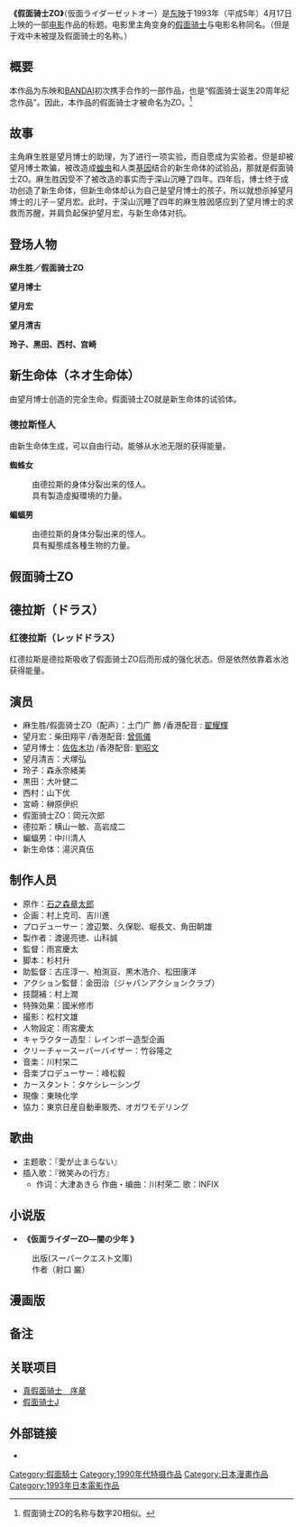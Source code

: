 {{noteTA|G1=KamenRider}}
{{Infobox_Film 
|  name           = 假面骑士ZO <br />{{lang|ja|仮面ライダーゼットオー}}
|  原名             ={{lang|ja|仮面ライダーゼットオー}}
|  formerly known as           = {{lang|ja|仮面ライダーゼットオー}}
|  distributor    = 東映、BANDAI
|  released       = 1993年4月17日
|  language       = 日語
}}

'''《假面骑士ZO》'''（仮面ライダーゼットオー）是[[东映|东映]]于1993年（平成5年）4月17日上映的一部[[电影|电影]]作品的标题。电影里主角变身的[[假面骑士|假面骑士]]与电影名称同名。（但是于戏中未被提及假面骑士的名称。）

==概要==
本作品为东映和[[BANDAI|BANDAI]]初次携手合作的一部作品，也是“假面骑士诞生20周年纪念作品”。因此，本作品的假面骑士才被命名为ZO。<ref>假面骑士ZO的名称与数字20相似。</ref>

==故事==
主角麻生胜是望月博士的助理，为了进行一项实验，而自愿成为实验者。但是却被望月博士欺骗，被改造成[[蝗虫|蝗虫]]和人类[[基因|基因]]结合的新生命体的试验品，那就是假面骑士ZO。麻生胜因受不了被改造的事实而于深山沉睡了四年。四年后，博士终于成功创造了新生命体，但新生命体却认为自己是望月博士的孩子，所以就想杀掉望月博士的儿子－望月宏。此时，于深山沉睡了四年的麻生胜因感应到了望月博士的求救而苏醒，并肩负起保护望月宏，与新生命体对抗。

==登场人物==
'''麻生胜／假面骑士ZO'''

'''望月博士'''

'''望月宏'''

'''望月清吉'''

'''玲子、黑田、西村、宫崎'''

==新生命体（ネオ生命体）==
由望月博士创造的完全生命。假面骑士ZO就是新生命体的试验体。

===德拉斯怪人===
由新生命体生成，可以自由行动。能够从水池无限的获得能量。

'''蜘蛛女'''
:由德拉斯的身体分裂出来的怪人。
:具有製造虛擬環境的力量。

'''蝙蝠男'''
:由德拉斯的身体分裂出来的怪人。
:具有擬態成各種生物的力量。

==假面骑士ZO==

==德拉斯（ドラス）==

===红德拉斯（レッドドラス）===
红德拉斯是德拉斯吸收了假面骑士ZO后而形成的强化状态。但是依然依靠着水池获得能量。

==演员==
*麻生胜/假面骑士ZO（配声）：土门广 飾 /香港配音 : [[翟耀輝|翟耀輝]]
*望月宏：柴田翔平 /香港配音: [[曾佩儀|曾佩儀]]
*望月博士：[[佐佐木功|佐佐木功]] /香港配音: [[劉昭文|劉昭文]]
*望月清吉：犬塚弘 
*玲子：森永奈緒美 
*黒田：大叶健二 
*西村：山下优 
*宮崎：榊原伊织 
*假面骑士ZO：岡元次郎 
*德拉斯：横山一敏、高岩成二 
*蝙蝠男：中川清人 
*新生命体：湯沢真伍

==制作人员==
*原作：[[石之森章太郎|石之森章太郎]] 
*企画：村上克司、吉川進 
*プロデューサー：渡辺繁、久保聡、堀長文、角田朝雄 
*製作者：渡邊亮徳、山科誠 
*監督：雨宮慶太 
*脚本：杉村升 
*助監督：古庄淳一、柏渕亘、黒木浩介、松田康洋 
*アクション監督：金田治（ジャパンアクションクラブ） 
*技闘補：村上潤 
*特殊効果：國米修市 
*撮影：松村文雄 
*人物設定：雨宮慶太 
*キャラクター造型：レインボー造型企画 
*クリーチャースーパーバイザー：竹谷隆之 
*音楽：川村栄二 
*音楽プロデューサー：峰松毅 
*カースタント：タケシレーシング 
*現像：東映化学 
*協力：東京日産自動車販売、オガワモデリング

==歌曲==
*主题歌：『愛が止まらない』 
*插入歌：『微笑みの行方』 
**作词：大津あきら 作曲・编曲：川村荣二 歌：INFIX

==小说版==
*'''《仮面ライダーZO―闇の少年 》'''
:出版(スーパークエスト文庫)
:作者（射口 巌）

==漫画版==

==备注==
<references/>

==关联项目==
*[[真假面骑士　序章|真假面骑士　序章]]
*[[假面骑士J|假面骑士J]]

==外部链接==
* {{cite web|url=http://www.jmdb.ne.jp/1993/dq000710.htm|title=仮面ライダーZO (''Kamen Raidā Zetto Ō'')|accessdate=2007-07-19|language=ja|publisher=Japanese Movie Database|archive-date=2016-03-03|archive-url=https://web.archive.org/web/20160303201248/http://www.jmdb.ne.jp/1993/dq000710.htm|dead-url=no}}
{{japanese|japanese=仮面ライダーZO|romaji=Kamen Raidā Zetto Ō}}

{{假面騎士系列}}
{{DEFAULTSORT:Kamen Raidā Zetto Ō}}
[[Category:假面騎士|Category:假面騎士]]
[[Category:1990年代特摄作品|Category:1990年代特摄作品]]
[[Category:日本漫畫作品|Category:日本漫畫作品]]
[[Category:1993年日本電影作品|Category:1993年日本電影作品]]